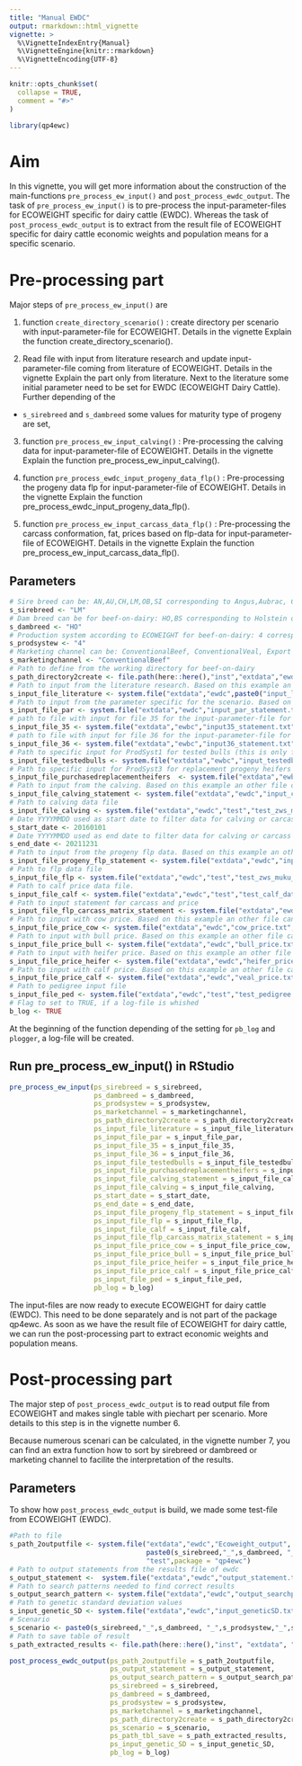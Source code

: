 ```yaml
---
title: "Manual EWDC"
output: rmarkdown::html_vignette
vignette: >
  %\VignetteIndexEntry{Manual}
  %\VignetteEngine{knitr::rmarkdown}
  %\VignetteEncoding{UTF-8}
---
```


```r
knitr::opts_chunk$set(
  collapse = TRUE,
  comment = "#>"
)
```

```r
library(qp4ewc)
```

# Aim

In this vignette, you will get more information about the construction of the main-functions `pre_process_ew_input()` and `post_process_ewdc_output`. 
The task of `pre_process_ew_input()` is to pre-process the input-parameter-files for ECOWEIGHT specific for dairy cattle (EWDC).
Whereas the task of `post_process_ewdc_output` is to extract from the result file of ECOWEIGHT specific for dairy cattle economic weights and population means for a specific scenario.

# Pre-processing part

Major steps of `pre_process_ew_input()` are 

 1) function `create_directory_scenario()` : create directory per scenario with input-parameter-file for ECOWEIGHT. Details in the vignette Explain the function create_directory_scenario().
 
 2) Read file with input from literature research and update input-parameter-file coming from literature of ECOWEIGHT. Details in the vignette Explain the part only from literature. Next to the literature some initial parameter need to be set for EWDC (ECOWEIGHT Dairy Cattle). Further depending of the 
 * `s_sirebreed` and `s_dambreed` some values for maturity type of progeny are set, 

 3) function `pre_process_ew_input_calving()` : Pre-processing the calving data for input-parameter-file of ECOWEIGHT. Details in the vignette Explain the function pre_process_ew_input_calving().
 
 4) function `pre_process_ewdc_input_progeny_data_flp()` : Pre-processing the progeny data flp for input-parameter-file of ECOWEIGHT. Details in the vignette Explain the function pre_process_ewdc_input_progeny_data_flp(). 
 
 5) function `pre_process_ew_input_carcass_data_flp()` : Pre-processing the carcass conformation, fat, prices based on flp-data for input-parameter-file of ECOWEIGHT. Details in the vignette Explain the function pre_process_ew_input_carcass_data_flp().


## Parameters 

```r
# Sire breed can be: AN,AU,CH,LM,OB,SI corresponding to Angus,Aubrac, Charolais, Limousin, Original-Braunvieh, Simmental
s_sirebreed <- "LM"
# Dam breed can be for beef-on-dairy: HO,BS corresponding to Holstein or Brown Swiss (+Braunvieh) 
s_dambreed <- "HO"
# Production system according to ECOWEIGHT for beef-on-dairy: 4 corresponding to dairy
s_prodsystew <- "4"
# Marketing channel can be: ConventionalBeef, ConventionalVeal, Export corresponding to intensive fattening system for beef or veal or all crossbred calves being sold as calves to the handler
s_marketingchannel <- "ConventionalBeef"
# Path to define from the working directory for beef-on-dairy
s_path_directory2create <- file.path(here::here(),"inst","extdata","ewdc","test","Ecoweight_output")
# Path to input from the literature research. Based on this example an other file can be created with different input-value and input-source.
s_input_file_literature <- system.file("extdata","ewdc",paste0("input_literature_",s_dambreed,"_",s_marketingchannel,".txt"), package = "qp4ewc")
# Path to input from the parameter specific for the scenario. Based on this example an other file can be created with different input-value.
s_input_file_par <- system.file("extdata","ewdc","input_par_statement.txt", package = "qp4ewc")
# path to file with input for file 35 for the input-parameter-file for ECOWEIGHT
s_input_file_35 <- system.file("extdata","ewbc","input35_statement.txt", package = "qp4ewc")
# path to file with input for file 36 for the input-parameter-file for ECOWEIGHT
s_input_file_36 <- system.file("extdata","ewbc","input36_statement.txt", package = "qp4ewc")
# Path to specific input for ProdSyst1 for tested bulls (this is only for beef-on-beef needed)
s_input_file_testedbulls <- system.file("extdata","ewbc","input_testedbulls.txt", package = "qp4ewc")
# Path to specific input for ProdSyst3 for replacement progeny heifers (this is only for beef-on-beef needed)
s_input_file_purchasedreplacementheifers  <- system.file("extdata","ewbc","input_purchasedreplacementheifers.txt", package = "qp4ewc")
# Path to input from the calving. Based on this example an other file can be created with different input-values.
s_input_file_calving_statement <- system.file("extdata","ewdc","input_calving_statement.txt", package = "qp4ewc")
# Path to calving data file
s_input_file_calving <- system.file("extdata","ewdc","test","test_zws_muku_gal.csv", package = "qp4ewc")
# Date YYYYMMDD used as start date to filter data for calving or carcass
s_start_date <- 20160101
# Date YYYYMMDD used as end date to filter data for calving or carcass
s_end_date <- 20211231
# Path to input from the progeny flp data. Based on this example an other file can be created with different input-values.
s_input_file_progeny_flp_statement <- system.file("extdata","ewdc","input_flp_statement.txt", package = "qp4ewc")
# Path to flp data file
s_input_file_flp <- system.file("extdata","ewdc","test","test_zws_muku_flp.csv", package = "qp4ewc")
# Path to calf price data file.
s_input_file_calf <- system.file("extdata","ewdc","test","test_calf_data.csv", package = "qp4ewc")
# Path to input statement for carcass and price
s_input_file_flp_carcass_matrix_statement <- system.file("extdata","ewdc","input_flp_carcass_matrix_statement.txt", package = "qp4ewc")
# Path to input with cow price. Based on this example an other file can be created with different input-values.
s_input_file_price_cow <- system.file("extdata","ewdc","cow_price.txt", package = "qp4ewc")
# Path to input with bull price. Based on this example an other file can be created with different input-values.
s_input_file_price_bull <- system.file("extdata","ewdc","bull_price.txt", package = "qp4ewc")
# Path to input with heifer price. Based on this example an other file can be created with different input-values.
s_input_file_price_heifer <- system.file("extdata","ewdc","heifer_price.txt", package = "qp4ewc")
# Path to input with calf price. Based on this example an other file can be created with different input-values
s_input_file_price_calf <- system.file("extdata","ewdc","veal_price.txt", package = "qp4ewc")
# Path to pedigree input file
s_input_file_ped <- system.file("extdata","ewdc","test","test_pedigree.txt", package = "qp4ewc")
# Flag to set to TRUE, if a log-file is whished
b_log <- TRUE
```

At the beginning of the function depending of the setting for `pb_log` and `plogger`, a log-file will be created.


## Run pre_process_ew_input() in RStudio

```r
pre_process_ew_input(ps_sirebreed = s_sirebreed,
                     ps_dambreed = s_dambreed,
                     ps_prodsystew = s_prodsystew,
                     ps_marketchannel = s_marketingchannel,
                     ps_path_directory2create = s_path_directory2create,
                     ps_input_file_literature = s_input_file_literature,
                     ps_input_file_par = s_input_file_par,
                     ps_input_file_35 = s_input_file_35,
                     ps_input_file_36 = s_input_file_36,
                     ps_input_file_testedbulls = s_input_file_testedbulls,
                     ps_input_file_purchasedreplacementheifers = s_input_file_purchasedreplacementheifers,
                     ps_input_file_calving_statement = s_input_file_calving_statement,
                     ps_input_file_calving = s_input_file_calving,
                     ps_start_date = s_start_date,
                     ps_end_date = s_end_date,
                     ps_input_file_progeny_flp_statement = s_input_file_progeny_flp_statement,
                     ps_input_file_flp = s_input_file_flp,
                     ps_input_file_calf = s_input_file_calf,
                     ps_input_file_flp_carcass_matrix_statement = s_input_file_flp_carcass_matrix_statement,
                     ps_input_file_price_cow = s_input_file_price_cow,
                     ps_input_file_price_bull = s_input_file_price_bull,
                     ps_input_file_price_heifer = s_input_file_price_heifer,
                     ps_input_file_price_calf = s_input_file_price_calf,
                     ps_input_file_ped = s_input_file_ped,
                     pb_log = b_log)
```

The input-files are now ready to execute ECOWEIGHT for dairy cattle (EWDC). This need to be done separately and is not part of the package qp4ewc.
As soon as we have the result file of ECOWEIGHT for dairy cattle, we can run the post-processing part to extract economic weights and population means.

# Post-processing part

The major step of `post_process_ewdc_output` is to read output file from ECOWEIGHT and makes single table with piechart per scenario. 
More details to this step is in the vignette number 6.

Because numerous scenari can be calculated, in the vignette number 7, you can find an extra function how to sort by sirebreed or dambreed or marketing channel to facilite the interpretation of the results.

## Parameters

To show how `post_process_ewdc_output` is build, we made some test-file from ECOWEIGHT (EWDC).

```r
#Path to file
s_path_2outputfile <- system.file("extdata","ewdc","Ecoweight_output",
                                  paste0(s_sirebreed,"_",s_dambreed, "_",s_prodsystew,"_",s_marketingchannel,"_test",collapse = ""),
                                  "test",package = "qp4ewc")
# Path to output statements from the results file of ewdc
s_output_statement <-  system.file("extdata","ewdc","output_statement.txt", package = "qp4ewc")
# Path to search patterns needed to find correct results 
s_output_search_pattern <- system.file("extdata","ewdc","output_searchpattern.txt", package = "qp4ewc")
# Path to genetic standard deviation values 
s_input_genetic_SD <- system.file("extdata","ewdc","input_geneticSD.txt", package = "qp4ewc")
# Scenario
s_scenario <- paste0(s_sirebreed,"_",s_dambreed, "_",s_prodsystew,"_",s_marketingchannel,"_test",collapse = "")
# Path to save table of result 
s_path_extracted_results <- file.path(here::here(),"inst", "extdata", "ewdc", "results")
```

```r
post_process_ewdc_output(ps_path_2outputfile = s_path_2outputfile,
                         ps_output_statement = s_output_statement,
                         ps_output_search_pattern = s_output_search_pattern,
                         ps_sirebreed = s_sirebreed,
                         ps_dambreed = s_dambreed,
                         ps_prodsystew = s_prodsystew,
                         ps_marketchannel = s_marketingchannel,
                         ps_path_directory2create = s_path_directory2create,
                         ps_scenario = s_scenario,
                         ps_path_tbl_save = s_path_extracted_results,
                         ps_input_genetic_SD = s_input_genetic_SD,
                         pb_log = b_log)
```
